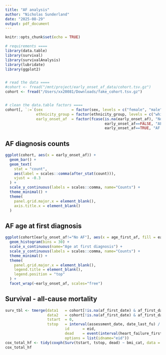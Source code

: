 ```yaml
---
title: "AF analysis"
author: "Nicholas Sunderland"
date: "2025-08-29"
output: pdf_document
---
```


```r
knitr::opts_chunk$set(echo = TRUE)

# requirements ====
library(data.table)
library(survival)
library(survivalAnalysis)
library(lubridate)
library(ggplot2)


# read the data ====
#cohort <- fread("/mnt/project/early_onset_af_data/cohort.tsv.gz")
cohort <- fread("/Users/xx20081/Downloads/fake_cohort.tsv.gz")


# clean the data.table factors ====
cohort[, `:=`(sex             = factor(sex, levels = c("female", "male")), 
              ethnicity_group = factor(ethnicity_group, levels = c("white", "black_or_black_british", "chinese", "asian_or_asian_british", "other_ethnic_group", "mixed")), 
              early_onset_af  = factor(fcase(is.na(early_onset_af), "No AF", 
                                             early_onset_af==FALSE, "AF age \u2265 60", 
                                             early_onset_af==TRUE, "AF < 60"), levels = c("No AF","AF age \u2265 60","AF < 60")))]
```

## AF diagnosis counts
```r
ggplot(cohort, aes(x = early_onset_af)) +
  geom_bar() +
  geom_text(
    stat = "count",
    aes(label = scales::comma(after_stat(count))),
    vjust = -0.3
  ) +
  scale_y_continuous(labels = scales::comma, name="Counts") +
  theme_minimal() +
  theme(
    panel.grid.major.x = element_blank(), 
    axis.title.x = element_blank()
  )
```

## AF age at first diagnosis
```r
ggplot(cohort[early_onset_af!="No AF"], aes(x = age_first_af, fill = early_onset_af)) +
  geom_histogram(bins = 30) +
  scale_x_continuous(name="Age at first diagnosis") +
  scale_y_continuous(labels = scales::comma, name="Counts") +
  theme_minimal() +
  theme(
    panel.grid.major.x = element_blank(), 
    legend.title = element_blank(), 
    legend.position = "top"
  ) +
  facet_wrap(~early_onset_af, scales="free")
```

## Survival - all-cause mortality
```r
surv_tbl <- tmerge(data1   = cohort[!is.na(af_first_date) & af_first_date > assessment_date, ],
                   data2   = cohort[!is.na(af_first_date) & af_first_date > assessment_date, ],
                   tstart  = 0,
                   tstop   = interval(assessment_date, date_last_fu) / dyears(1),
                           id      = eid,
                           dead    = event(interval(heart_failure_first_date, date_of_death) / dyears(1), as.integer(death)),
                           options = list(idname="eid"))
cox_total_hf <- tidy(coxph(Surv(tstart, tstop, dead) ~ bmi_cat, data = total_hf_cohort, id = eid), exponentiate = TRUE, conf.int = TRUE)
cox_total_hf

```
